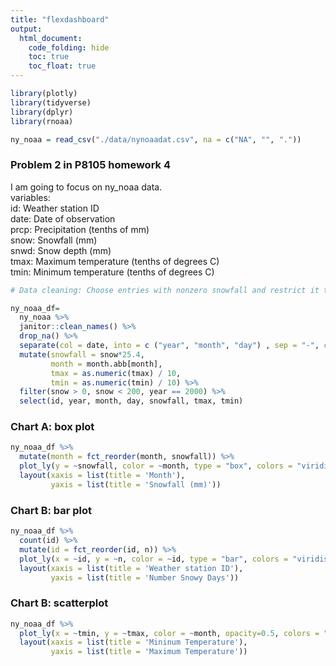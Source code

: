 ```yaml
---
title: "flexdashboard"
output: 
  html_document:
    code_folding: hide
    toc: true
    toc_float: true
---
```

```r
library(plotly)
library(tidyverse)
library(dplyr)
library(rnoaa)

ny_noaa = read_csv("./data/nynoaadat.csv", na = c("NA", "", "."))

```
### Problem 2 in P8105 homework 4

I am going to focus on ny_noaa data. <br>
variables: <br>
id: Weather station ID <br>
date: Date of observation <br>
prcp: Precipitation (tenths of mm) <br>
snow: Snowfall (mm) <br>
snwd: Snow depth (mm) <br>
tmax: Maximum temperature (tenths of degrees C) <br>
tmin: Minimum temperature (tenths of degrees C) <br>

```r
# Data cleaning: Choose entries with nonzero snowfall and restrict it to a maximum of 200 inches of snowfall.

ny_noaa_df= 
  ny_noaa %>%
  janitor::clean_names() %>%
  drop_na() %>%
  separate(col = date, into = c ("year", "month", "day") , sep = "-", convert = TRUE) %>%
  mutate(snowfall = snow*25.4,
         month = month.abb[month],
         tmax = as.numeric(tmax) / 10,
         tmin = as.numeric(tmin) / 10) %>%
  filter(snow > 0, snow < 200, year == 2000) %>%
  select(id, year, month, day, snowfall, tmax, tmin)
```

### Chart A: box plot
```r
ny_noaa_df %>% 
  mutate(month = fct_reorder(month, snowfall)) %>% 
  plot_ly(y = ~snowfall, color = ~month, type = "box", colors = "viridis") %>%
  layout(xaxis = list(title = 'Month'),
         yaxis = list(title = 'Snowfall (mm)'))
```
### Chart B: bar plot
```r
ny_noaa_df %>% 
  count(id) %>% 
  mutate(id = fct_reorder(id, n)) %>% 
  plot_ly(x = ~id, y = ~n, color = ~id, type = "bar", colors = "viridis") %>%
  layout(xaxis = list(title = 'Weather station ID'),
         yaxis = list(title = 'Number Snowy Days'))
```

### Chart B: scatterplot
```r
ny_noaa_df %>%
  plot_ly(x = ~tmin, y = ~tmax, color = ~month, opacity=0.5, colors = "viridis") %>%
  layout(xaxis = list(title = 'Mininum Temperature'),
         yaxis = list(title = 'Maximum Temperature'))
```

